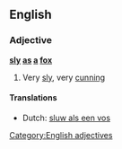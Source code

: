 ==English==

===Adjective===
'''[[sly]] [[as]] [[a]] [[fox]]'''

# {{simile}} Very [[sly]], very [[cunning]]

====Translations====
{{top}}
* Dutch: [[sluw als een vos]]
{{bottom}}

[[Category:English adjectives]]